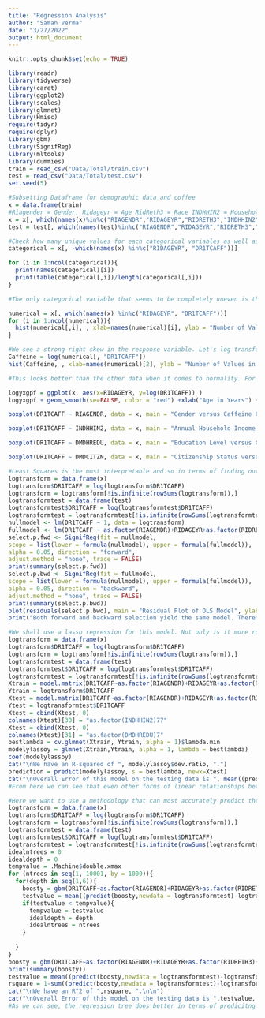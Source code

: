 ---
title: "Regression Analysis"
author: "Saman Verma"
date: "3/27/2022"
output: html_document
---

```{r setup, include=FALSE}
knitr::opts_chunk$set(echo = TRUE)
```


```{r}
library(readr)
library(tidyverse)
library(caret)
library(ggplot2)
library(scales)
library(glmnet)
library(Hmisc)
require(tidyr)
require(dplyr)
library(gbm)
library(SignifReg)
library(mltools)
library(dummies)
train = read_csv("Data/Total/train.csv")
test = read_csv("Data/Total/test.csv")
set.seed(5)
```


```{r}
#Subsetting Dataframe for demographic data and coffee
x = data.frame(train)
#Riagender = Gender, Ridageyr = Age RidReth3 = Race INDHHIN2 = Household income DMHREDU = Household Education DMDCITZN = Citizenship Status DR1TCAFF = Coffee
x = x[, which(names(x)%in%c("RIAGENDR","RIDAGEYR","RIDRETH3","INDHHIN2","DMDHREDU","DMDCITZN", "DR1TCAFF"))]
test = test[, which(names(test)%in%c("RIAGENDR","RIDAGEYR","RIDRETH3","INDHHIN2","DMDHREDU","DMDCITZN", "DR1TCAFF"))]
```


```{r}
#Check how many unique values for each categorical variables as well as means and standard deviations for others
categorical = x[, -which(names(x) %in%c("RIDAGEYR", "DR1TCAFF"))]

for (i in 1:ncol(categorical)){
  print(names(categorical)[i])
  print(table(categorical[,i])/length(categorical[,i]))
}

#The only categorical variable that seems to be completely uneven is the variable related to citizenship status which makes sense as we are studying people in America therefore the vast majority should be american citizens. Limited concern for these variables.

numerical = x[, which(names(x) %in%c("RIDAGEYR", "DR1TCAFF"))]
for (i in 1:ncol(numerical)){
  hist(numerical[,i], , xlab=names(numerical)[i], ylab = "Number of Values in this range", main = "Distribution of Numeric Column in Dataset")
}

#We see a strong right skew in the response variable. Let's log transform this column to see if it helps with the skew.
Caffeine = log(numerical[, "DR1TCAFF"])
hist(Caffeine, , xlab=names(numerical)[2], ylab = "Number of Values in this range", main = "Distribution of Log Transformed Column in Dataset")

#This looks better than the other data when it comes to normality. For models assuming normality we can simply log transform it to fit that assumption.

logyxgpf = ggplot(x, aes(x=RIDAGEYR, y=log(DR1TCAFF)) )
logyxgpf + geom_smooth(se=FALSE, color = "red") +xlab("Age in Years") + ylab("Caffeine Consumed in Milligrams") +ggtitle("Age vs Caffeine Consumed Labelled by Race")+ geom_point(aes(colour = RIDRETH3))+ labs(color='Race')

boxplot(DR1TCAFF ~ RIAGENDR, data = x, main = "Gender versus Caffeine Consmption", xlab = "Gender", ylab = "Caffeine Consumed in Milligrams", names = c("Males", "Females"))

boxplot(DR1TCAFF ~ INDHHIN2, data = x, main = "Annual Household Income versus Caffeine Consmption", xlab = "Annual Household Income in Thousands of Dollars", ylab = "Caffeine Consumed in Milligrams", names = c("$0-$5", "$5-$10","$10-15","$15-$20","$20-$25","$25-$35","$35-$45","$45-$55","$55-$65","$65-$75","$20 and Over","Under $20","$75-$100","$100 and Over","Refused", "Don't Know"))

boxplot(DR1TCAFF ~ DMDHREDU, data = x, main = "Education Level versus Caffeine Consmption", xlab = "Education Level", ylab = "Caffeine Consumed in Milligrams", names = c("Less than 9th", "9th-11th","GED or Equivalent","Some College or Equivalent","College Graduate or Above","Refused","Don't Know"))

boxplot(DR1TCAFF ~ DMDCITZN, data = x, main = "Citizenship Status versus Caffeine Consmption", xlab = "Citizenship Status", ylab = "Caffeine Consumed in Milligrams", names = c("Citizen", "Not Citizen","Refused","Don't Know"))
```


```{r}
#Least Squares is the most interpretable and so in terms of finding out how each demographic variable affects caffeine consumption it could prove to be useful.
logtransform = data.frame(x)
logtransform$DR1TCAFF = log(logtransform$DR1TCAFF)
logtransform = logtransform[!is.infinite(rowSums(logtransform)),]
logtransformtest = data.frame(test)
logtransformtest$DR1TCAFF = log(logtransformtest$DR1TCAFF)
logtransformtest = logtransformtest[!is.infinite(rowSums(logtransformtest)),]
nullmodel <- lm(DR1TCAFF ~ 1, data = logtransform)
fullmodel <- lm(DR1TCAFF ~ as.factor(RIAGENDR)+RIDAGEYR+as.factor(RIDRETH3)+as.factor(INDHHIN2)+as.factor(DMDHREDU)+as.factor(DMDCITZN), data = logtransform)
select.p.fwd <- SignifReg(fit = nullmodel,
scope = list(lower = formula(nullmodel), upper = formula(fullmodel)),
alpha = 0.05, direction = "forward",
adjust.method = "none", trace = FALSE)
print(summary(select.p.fwd))
select.p.bwd <- SignifReg(fit = fullmodel,
scope = list(lower = formula(nullmodel), upper = formula(fullmodel)),
alpha = 0.05, direction = "backward",
adjust.method = "none", trace = FALSE)
print(summary(select.p.bwd))
plot(residuals(select.p.bwd), main = "Residual Plot of OLS Model", ylab = "Residual Value")
print("Both forward and backward selection yield the same model. Therefore, we will use that specific model for our analysis. Here, we have residuals that do not match the residuals for normality. Therefore, we can't use a classic OLS linear regression model. Lets try something more resistant to the violations of of an OLS model.")
```

```{r}
#We shall use a lasso regression for this model. Not only is it more robust to outliers but also it indirectly performs feature selection for our data as it forces some coefficients to 0 depending on its insignificance. Also, we would rather perform lasso here than ridge as we have a relatively small number of predictors as compared to the amount of data we have. It also regularizes the data so that it can perform better generally. We log transform the response variables for the assumption of normality as mentioned in exploratory data section.
logtransform = data.frame(x)
logtransform$DR1TCAFF = log(logtransform$DR1TCAFF)
logtransform = logtransform[!is.infinite(rowSums(logtransform)),]
logtransformtest = data.frame(test)
logtransformtest$DR1TCAFF = log(logtransformtest$DR1TCAFF)
logtransformtest = logtransformtest[!is.infinite(rowSums(logtransformtest)),]
Xtrain = model.matrix(DR1TCAFF~as.factor(RIAGENDR)+RIDAGEYR+as.factor(RIDRETH3)+as.factor(INDHHIN2)+as.factor(DMDHREDU)+as.factor(DMDCITZN), logtransform)[,-1]
Ytrain = logtransform$DR1TCAFF
Xtest = model.matrix(DR1TCAFF~as.factor(RIAGENDR)+RIDAGEYR+as.factor(RIDRETH3)+as.factor(INDHHIN2)+as.factor(DMDHREDU)+as.factor(DMDCITZN), logtransformtest)[,-1]
Ytest = logtransformtest$DR1TCAFF
Xtest = cbind(Xtest, 0)
colnames(Xtest)[30] = "as.factor(INDHHIN2)77"
Xtest = cbind(Xtest, 0)
colnames(Xtest)[31] = "as.factor(DMDHREDU)7"
bestlambda = cv.glmnet(Xtrain, Ytrain, alpha = 1)$lambda.min
modelylassoy = glmnet(Xtrain,Ytrain, alpha = 1, lambda = bestlambda)
coef(modelylassoy)
cat("\nWe have an R-squared of ", modelylassoy$dev.ratio, ".")
prediction = predict(modelylassoy, s = bestlambda, newx=Xtest)
cat("\nOverall Error of this model on the testing data is ", mean((prediction - Ytest)**2), ".\n\n")
#From here we can see that even other forms of linear relationships between variables does not coincide to super accurate prediction. Therefore, we should try a nonlinear prediction method. 
```



```{r}
#Here we want to use a methodology that can most accurately predict the coffee consumption regardless of interpretability. Because of fear of overfitting due to lack of observations, I will not use a neural network. Instead, I will use a boosting tree. This slow learning process is better because it is more robust to outliers and is stochastic meaning that through continually subsetting predictors it tries to not get stuck at just one local minimum but actively searches for the global minima in regards to error.
logtransform = data.frame(x)
logtransform$DR1TCAFF = log(logtransform$DR1TCAFF)
logtransform = logtransform[!is.infinite(rowSums(logtransform)),]
logtransformtest = data.frame(test)
logtransformtest$DR1TCAFF = log(logtransformtest$DR1TCAFF)
logtransformtest = logtransformtest[!is.infinite(rowSums(logtransformtest)),]
idealntrees = 0
idealdepth = 0
tempvalue = .Machine$double.xmax
for (ntrees in seq(1, 10001, by = 1000)){
  for(depth in seq(1,6)){
    boosty = gbm(DR1TCAFF~as.factor(RIAGENDR)+RIDAGEYR+as.factor(RIDRETH3)+as.factor(INDHHIN2)+as.factor(DMDHREDU)+as.factor(DMDCITZN), data = logtransform, distribution = "gaussian", shrinkage = .01, interaction.depth = depth, n.trees = ntrees)
    testvalue = mean((predict(boosty,newdata = logtransformtest)-logtransformtest$DR1TCAFF)^2)
    if(testvalue < tempvalue){
      tempvalue = testvalue
      idealdepth = depth
      idealntrees = ntrees
    }
    
  }
}
boosty = gbm(DR1TCAFF~as.factor(RIAGENDR)+RIDAGEYR+as.factor(RIDRETH3)+as.factor(INDHHIN2)+as.factor(DMDHREDU)+as.factor(DMDCITZN), data = logtransform, distribution = "gaussian", shrinkage = .01, interaction.depth = idealdepth, n.trees = idealntrees)
print(summary(boosty))
testvalue = mean((predict(boosty,newdata = logtransformtest)-logtransformtest$DR1TCAFF)^2)
rsquare = 1-sum((predict(boosty,newdata = logtransformtest)-logtransformtest$DR1TCAFF)^2)/sum((logtransformtest$DR1TCAFF-mean(logtransformtest$DR1TCAFF))^2)
cat("\nWe have an R^2 of ",rsquare, ".\n\n")
cat("\nOverall Error of this model on the testing data is ",testvalue, ".\n\n")
#As we can see, the regression tree does better in terms of predicitng the amount of coffee as compared to lasso (lower test MSE and higher R^2). Additionally, for a response variable that has a lot of potential predictors, to be able to explain coffee consumption decently with demographic data is huge. Furthermore, based off of the charge, we can see that age is by far the most important predictor for the tree.
```